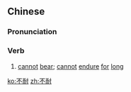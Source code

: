 ==Chinese==
{{zh-forms}}

===Pronunciation===
{{zh-pron
|m=不nài
|cat=v
}}

===Verb===
{{zh-verb}}

# {{lb|zh|archaic}} [[cannot]] [[bear]]; [[cannot]] [[endure]] [[for]] [[long]]

[[ko:不耐]]
[[zh:不耐]]